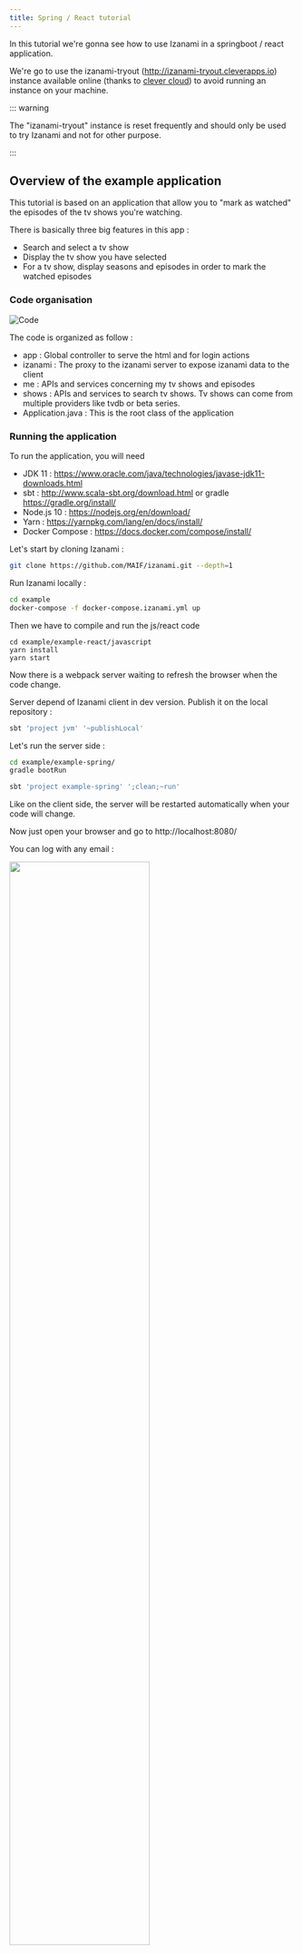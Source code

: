 ```yaml
---
title: Spring / React tutorial
---
```



In this tutorial we're gonna see how to use Izanami in a springboot / react application. 

We're go to use the izanami-tryout (http://izanami-tryout.cleverapps.io) instance available online (thanks to [clever cloud](https://www.clever-cloud.com/)) to avoid running an instance on your machine.

::: warning

The "izanami-tryout" instance is reset frequently and should only be used to try Izanami and not for other purpose.  

:::
  

## Overview of the example application 

This tutorial is based on an application that allow you to "mark as watched" the episodes of the tv shows you're watching. 

There is basically three big features in this app : 

* Search and select a tv show 
* Display the tv show you have selected 
* For a tv show, display seasons and episodes in order to mark the watched episodes


### Code organisation 

 
![Code](/v1/img/tutorial/spring/code_orga.png) 

The code is organized as follow : 

* app : Global controller to serve the html and for login actions
* izanami : The proxy to the izanami server to expose izanami data to the client
* me : APIs and services concerning my tv shows and episodes  
* shows : APIs and services to search tv shows. Tv shows can come from multiple providers like tvdb or beta series. 
* Application.java : This is the root class of the application

### Running the application 

To run the application, you will need 

* JDK 11 : https://www.oracle.com/java/technologies/javase-jdk11-downloads.html
* sbt : http://www.scala-sbt.org/download.html or gradle https://gradle.org/install/
* Node.js 10 : https://nodejs.org/en/download/ 
* Yarn : https://yarnpkg.com/lang/en/docs/install/ 
* Docker Compose : https://docs.docker.com/compose/install/

Let's start by cloning Izanami : 

```bash
git clone https://github.com/MAIF/izanami.git --depth=1
```

Run Izanami locally :

```bash
cd example
docker-compose -f docker-compose.izanami.yml up
```

Then we have to compile and run the js/react code 

```
cd example/example-react/javascript
yarn install 
yarn start 
```

Now there is a webpack server waiting to refresh the browser when the code change. 

Server depend of Izanami client in dev version. Publish it on the local repository :
```bash
sbt 'project jvm' '~publishLocal'
```

Let's run the server side : 

<Tabs>
  <TabItem value="gradle" label="Gradle" default>

```bash
cd example/example-spring/
gradle bootRun 
```

  </TabItem>
  <TabItem value="sbt" label="Sbt">

```bash
sbt 'project example-spring' ';clean;~run'
```

  </TabItem>
</Tabs>


Like on the client side, the server will be restarted automatically when your code will change. 

Now just open your browser and go to http://localhost:8080/

You can log with any email : 

<img src={login} width="70%" /> 

Then search a show  

![Search](/v1/img/tutorial/spring/search.png)

Select it 

![Home](/v1/img/tutorial/spring/home.png)

Go to the episodes to add the watched ones 

![Show](/v1/img/tutorial/spring/ashow.png)

## Step one : Configuring the java client 

To use Izanami, you first need to instantiate a client.

In this example, we're going to use the izanami tryout instance (http://izanami-tryout.cleverapps.io) deployed on [clever cloud](https://www.clever-cloud.com/).

The instance is configured on the `src/main/resources/application.yml` file : 

```yaml
izanami:
  host: "http://izanami-tryout.cleverapps.io"
  client-id: myApiKeyClientId
  client-secret: myApiKeyClientSecret
  backend: SseBackend
```

Go to http://izanami-tryout.cleverapps.io (admin / admin), create APIKey, and replace myApiKeyClientId / myApiKeyClientSecret with yours values. 

And the client is registered as spring bean with the spring izanami starter.  

The client is based on [Akka](https://akka.io/), an `ActorSystem` is provided but you can override it if needed. 


::: warning

Izanami use non blocking call. In order to block call you have to configure a thread pool. This is done by configuring an akka dispatcher.

You can find an example on the `src/main/resources/application.conf` :

```hocon
izanami-example.blocking-io-dispatcher {
  type = Dispatcher
  executor = "thread-pool-executor"
  thread-pool-executor {
    fixed-pool-size = 32
  }
  throughput = 1
}
```

On this example, we configure a thread pool of 32 threads. The reference to this dispatcher should be passed to the client : 

```yaml
izanami:
  host: "http://localhost:9000"
  client-id: xxxx
  client-secret: xxxx
  backend: SseBackend
  dispatcher: izanami-example.blocking-io-dispatcher # <- here 
```

:::


Now we have to create a `FeatureClient` in order to use feature flipping. 

In this example we use two spring profiles 
* `dev`: Use on fallback from config and never call the server. You can use it during development if you don't an available Izanami instance.   
* `prod` : This profile will use a real Izanami server instance.

So for `FeatureClient` we have two configs : 

The `application.yml` file (dev config): 

```yaml
izanami:
  host: http://localhost:9000
  client-id: xxxx
  client-secret: xxxx
  backend: SseBackend
  dispatcher: izanami-example.blocking-io-dispatcher
  feature:
    strategy:
      type: DevStrategy
    fallback: >
      [
        { "id": "mytvshows:season:markaswatched", "enabled": false },
        { "id": "mytvshows:providers:tvdb", "enabled": true },
        { "id": "mytvshows:providers:betaserie", "enabled": false },
        { "id": "mytvshows:providers:omdb", "enabled": false }
      ]
    autocreate: true
```

The `application-prod.yml` file (dev config): 

```yaml
izanami:
  feature:
    strategy:
      type: CacheWithSseStrategy
      polling-interval: 1 minute
      patterns: [mytvshows:*]
```

::: note

It's important to configure a fallback in case the server is not available. 

:::



## Step two : feature flipping to switch the providers  

The application integrate multiple providers in order to search a tvshow. We want to be able to switch the providers for some reason. 

We will first define keys for each providers : 

* `mytvshows:providers:tvdb` : for tvdb 
* `mytvshows:providers:betaserie`: for betaserie
 
As you can see the keys are arborescent. We first have `mytvshows` to categorize the app then `providers` and then the name of the provider. 

This is a recommended pattern because
 
* it will facilitate the keys administration 
* it allows the application to keep track of updates while limiting the amount of datas.   

As seen in the previous chapter, the features are declared as fallback in configuration file. Now let's create this features on the server. 

Go to http://izanami-tryout.cleverapps.io/ and log in with `admin@izanami.io` / `admin123`. 

Click the "features" menu  

![Features](/v1/img/tutorial/spring/features.png)

and click "Add Item" to add your key :

![Features](/v1/img/tutorial/spring/create_feature.png)

Now your keys are created and enabled 

![Features](/v1/img/tutorial/spring/features2.png)

We now have to handle this in our application. The `ShowsApi` class exposes two methods : 

* `search` : to search a show 
* `get` : to get a show, this seasons and episodes

Let's inject, the `FeatureClient`, `TvdbShowsApi` (to dialog with tvdb) and `BetaSerieApi` (to dialog with betaseries) : 

```java
public class ShowsApi implements Shows {

    private final static Logger LOGGER = LoggerFactory.getLogger(ShowsApi.class);

    private final FeatureClient featureClient;

    private final TvdbShowsApi tvdbShowsApi;

    private final BetaSerieApi betaSerieApi;

    @Autowired
    public ShowsApi(FeatureClient featureClient, TvdbShowsApi tvdbShowsApi, BetaSerieApi betaSerieApi) {
        this.featureClient = featureClient;
        this.tvdbShowsApi = tvdbShowsApi;
        this.betaSerieApi = betaSerieApi;        
    }
    // ...
}
``` 

Now we can implement the `search` and `get` methods delegating the work on providers : 

```java
@Override
public List<ShowResume> search(String serie) {
    Features features = this.featureClient.features("mytvshows:providers:*").get();
    if (features.isActive("mytvshows:providers:tvdb")) {
        return tvdbShowsApi.search(serie);
    } else if (features.isActive("mytvshows:providers:betaserie")) {
        return betaSerieApi.search(serie);
    } else {
        return List.empty();
    }
}

@Override
public Option<Show> get(String id) {
    Features features = this.featureClient.features("mytvshows:providers:*").get();
    if (features.isActive("mytvshows:providers:tvdb")) {
        return tvdbShowsApi.get(id);
    } else if (features.isActive("mytvshows:providers:betaserie")) {
        return betaSerieApi.get(id);
    } else {
        return Option.none();
    }
}
``` 

To be aware of what is happening, we had this code on the constructor to log Izanami events : 

```java
@Autowired
public ShowsApi(FeatureClient featureClient, TvdbShowsApi tvdbShowsApi, BetaSerieApi betaSerieApi) {
    this.featureClient = featureClient;
    this.tvdbShowsApi = tvdbShowsApi;
    this.betaSerieApi = betaSerieApi;
    // Here a callback is invoked when there is change on the Izanami server side : 
    featureClient.onEvent("mytvshows:providers:*", event -> {
        Match(event).of(
                Case($(instanceOf(FeatureEvent.FeatureCreated.class)), c -> {
                    LOGGER.info("{} is created with enable = {}", c.feature().id(), c.feature().enabled());
                    return Done.getInstance();
                }),
                Case($(instanceOf(FeatureEvent.FeatureUpdated.class)), c -> {
                    LOGGER.info("{} is updated with enable = {}", c.feature().id(), c.feature().enabled());
                    return Done.getInstance();
                }),
                Case($(instanceOf(FeatureEvent.FeatureDeleted.class)), c -> {
                    LOGGER.info("{} is deleted", c.id());
                    return Done.getInstance();
                })
        );
    });
} 
```

If we search for a show, the provider will be tvdb : 

![Search](/v1/img/tutorial/spring/tvdb_search.png)


Let's disable tvdb on Izanami : 

![Search](/v1/img/tutorial/spring/tvdb_disabled.png)

We can see this on the log thanks to server sent event : 

![Search](/v1/img/tutorial/spring/disabled_log.png)


Now if we refresh the page and search : 

![Search](/v1/img/tutorial/spring/betaserie_search.png)

The provider is betaserie 

## Step three : feature flipping on the client side

On this step we're gonna flip on a button. 
The product team has developed a new feature that was pushed on the master branch but the team don't want to activate it right now.

### Create a proxy

To use feature flipping on the client side we have to use a proxy. 
To call Izanami APIs you need to provide authentication keys and we don't the keys to be exposed on the client side. 

Don't panic, the Izanami client provide a configurable proxy you can easily integrate in you application.    

First let's create the proxy using the configuration : 

```yaml
izanami: 
  # ...
  proxy:
    feature:
      patterns: mytvshows:*    
```

And then expose the features with the `izanami.example.izanami.IzanamiController` :

```java
@RestController
@RequestMapping("/api/izanami")
public class IzanamiProxyController {

    private final Proxy proxy;

    @Autowired
    public IzanamiProxyController(Proxy proxy) {
        this.proxy = proxy;
    }


    @GetMapping()
    public CompletionStage<ResponseEntity<String>> proxy(
            @CookieValue(value = "userId", required = false) String userId) {
        
        //We pass no context and no user id needed for experiments. 
        return proxy.statusAndStringResponse(Option.none(), Option.none())
                .map(resp -> // The resp is a pair (status code, response body)
                        new ResponseEntity<>(resp._2, HttpStatus.valueOf(resp._1))
                ).toCompletableFuture();
    }
}
```

The context is exposed on `GET /api/izanami`

That it! Now let's see what's happening on the client side.  

### Integrate Izanami with React

First install the client lib : 

```bash
yarn add react-izanami
```

And then configure Izanami. We will wrap the application inside the `IzanamiProvider` react component : 

```jsx
import {IzanamiProvider} from 'react-izanami';

// ...

const IzanamiApp = props => (
  <IzanamiProvider fetchFrom="/api/izanami">
    <Router basename="/">
        <Switch>
          <Route path="/login" component={Login}/>
          <PrivateRoute path="/" component={MainApp}/>
        </Switch>
    </Router>
  </IzanamiProvider>
);

export function init(node) {
  ReactDOM.render(<IzanamiApp />, node);
}
```

As you can see, we set the `fetchFrom` props with the proxy API we've exposed just before. 
When the IzanamiProvider will be mounted, the features will be fetched in order to display or not the related components.


The product team has developed the ability to mark an entire season as watched. 
This code is located in the `pages/TvShow.js` file. 

The key `mytvshows:season:markaswatched` will be used : 

```jsx 
import {Feature, Enabled, Disabled} from 'react-izanami';

// ...

<Feature path={"mytvshows:season:markaswatched"}>
  <Enabled>
    {s.allWatched && <button onClick={this.markSeasonWatched(s.number, false)} className="btn btn default pull-right addBtn"><i className="glyphicon glyphicon-ok"/></button>}
    {!s.allWatched && <button  onClick={this.markSeasonWatched(s.number, true)} className="btn btn default pull-right addBtn"> ADD </button>}
  </Enabled>
  <Disabled>
    <div></div>
  </Disabled>
</Feature>  
```

Verify the key `mytvshows:season:markaswatched` is define in the fallback config. 
Then create the feature on the Izanami server instance. Keep the feature deactivated for the moment. 

![Izanami](/v1/img/tutorial/spring/allseasonwatch_feature.png)

If you take a look at the network panel on the developers tools when you load the page, 
you can see that there is a call on `/api/izanami` with the following response : 

```javascript
{
  experiments: {},
  features: {
    mytvshows: {
      providers: {
        tvdb: {
          active: true
        },
        betaserie: {
          active: true
        },
        omdb: {
          active: false
        }
      },
      season: {
        markaswatched: {
          active: false
        }
      }
    }
  },
  configurations: {}
}
``` 
The feature `mytvshows:season:markaswatched` is not enabled. 

![Izanami](/v1/img/tutorial/spring/seasonaswatched_disabled.png)


Go to the Izanami server, activate the feature and reload the page 

![Izanami](/v1/img/tutorial/spring/seasonaswatched_enabled.png)


A last thing, on the server side we need to take care that the feature is also togglable on the endpoint. 
This is done on the `MeController.java`  

```java

@PostMapping(path = "/{serieId}/seasons/{seasonNumber}")
ResponseEntity<Me> markSeason(
        @CookieValue(value = "userId") String userId,
        @PathVariable("serieId") String serieId,
        @PathVariable("seasonNumber") Long seasonNumber,
        @RequestParam("watched") Boolean watched
) {
    return checkSecurityResponse(userId, () ->
            featureClient.featureOrElse("mytvshows:season:markaswatched",
                    () -> ResponseEntity.ok(meService.markSeason(userId, serieId, seasonNumber, watched)),
                    () -> ResponseEntity.badRequest().<Me>body(null)
            ).get()
    );
}

```

## Step four : A/B testing

Congrats! You've almost reached the end of this tutorial. The last step is to measure the best of two button using A/B testing.

In this section, we will provide two variants of the same button : variant A and variant B and see which the better. 


To do that we have to 

* Define a fallback for our experiment  
* Create the ExperimentsClient on the server side
* Add new routes to the proxy
* Define the button on the client side. 

### The spring plumbing

Like for the features, let's define the `ExperimentsClient` using the spring config: 

For the dev 

```yaml
izanami: 
  # ...
  experiment:
    fallback: >
      [
        {
          "id": "mytvshows:gotoepisodes:button",
          "name": "Test button",
          "description": "Test button",
          "enabled": true,
          "variant": {
            "id": "A",
            "name": "Variant A",
            "description": "Variant A"
          }
        }
      ]
    strategy:
      type: DevStrategy
```
For the prod 

```yaml
izanami: 
  # ...
  experiment:
    strategy:
      type: FetchStrategy
```

Here we define an experiment with the default variant (A). 


The proxy config should be changed too in order to add the experiments client : 

```yaml
izanami:
  # ...
  proxy:
    feature:
      patterns: mytvshows:*
    experiment:
      patterns: mytvshows:*
```

In the previous chapter the proxy controller was 

```java
@GetMapping()
public CompletionStage<ResponseEntity<String>> proxy(
        @CookieValue(value = "userId", required = false) String userId) {
         
    return proxy.statusAndStringResponse(Option.none(), Option.none())
            .map(resp -> // The resp is a pair (status code, response body)
                    new ResponseEntity<>(resp._2, HttpStatus.valueOf(resp._1))
            ).toCompletableFuture();
}
```

Now we need to pass something to Izanami to identify the current user/session in order to get the right variant (A or B).
We will use the userId cookie used by the app to identify the current user :  

```java
@GetMapping()
public CompletionStage<ResponseEntity<String>> proxy(
        @CookieValue(value = "userId", required = false) String userId) {
    
    //The user id needed for experiments 
    return proxy.statusAndStringResponse(Option.none(), Option.of(userId))
            .map(resp -> // The resp is a pair (status code, response body)
                    new ResponseEntity<>(resp._2, HttpStatus.valueOf(resp._1))
            ).toCompletableFuture();
}
```

Now if we hit the `GET /api/izanami` API in the browser, the response will be 

```javascript
{
  experiments: {
    mytvshows: {
      gotoepisodes: {
        button: {
          variant: "A"
        }
      }
    }
  },
  features: {
    mytvshows: {
      providers: {
        tvdb: {
          active: false
        },
        betaserie: {
          active: true
        },
        omdb: {
          active: false
        }
      },
      season: {
        markaswatched: {
          active: false
        }
      }
    }
  },
  configurations: {}
}
```

For the moment the variant come from the callback because we haven't already define the experiment in Izanami. 

### Add routes to the proxy 

Now, the spring beans are created, we can enrich the proxy controller to expose more routes: 

```java
@PostMapping("/experiments/displayed")
public CompletionStage<ResponseEntity<String>> markDisplayed(
        @RequestParam(value = "experiment") String id,
        @CookieValue(value = "userId") String userId) {

    return proxy.markVariantDisplayedStringResponse(id, userId)
            .map(resp ->
                    new ResponseEntity<>(resp._2, HttpStatus.valueOf(resp._1))
            ).toCompletableFuture();
}

@PostMapping("/experiments/won")
public CompletionStage<ResponseEntity<String>> markWon(
        @RequestParam(value = "experiment") String id,
        @CookieValue(value = "userId", required = false) String userId) {

    return proxy.markVariantWonStringResponse(id, userId)
            .map(resp ->
                    new ResponseEntity<>(resp._2, HttpStatus.valueOf(resp._1))
            ).toCompletableFuture();

}
```

To measure which of the two variants is the more appreciated, we need to push events to the Izanami server. 
This is why we expose this two routes : 

* `/api/izanami/experiments/displayed` will create an event when a button is displayed 
* `/api/izanami/experiments/won` will create an event when a button is clicked 

The set up on server side is done, let's work on the client side. 

### The A/B testing with react

The tested button is the link to access the episodes for a show :  

![Izanami](/v1/img/tutorial/spring/abtesting_button.png)

The client side is on the `pages/MyTvshows.js` file. 

First let's import some component : 

```jsx 
import {Experiment, Variant} from 'react-izanami';
``` 

And then the code for the button : 

```jsx
<Experiment path={"mytvshows:gotoepisodes:button"} notifyDisplay="/api/izanami/experiments/displayed" >
    <Variant id={"A"}>
      <Link to={`/tvshow/${id}`} onClick={this.markAsWon} className="btn pull-right" alt="consulter"><i className="fas fa-eye"></i></Link>
    </Variant>
    <Variant id={"B"}>
      <Link to={`/tvshow/${id}`} onClick={this.markAsWon} className="btn pull-right" alt="consulter"><i className="glyphicon glyphicon-chevron-right"></i></Link>
    </Variant>
</Experiment>
```

We have to set the following props on the `Experiment` component : 

* `path`: The key of the experiment 
* `/api/izanami/experiments/displayed`: The api to call when the component is displayed 

And for the `Variant` the props `id` with the id of the variant. 

It remains a thing to do. We need to tell Izanami when a variant won. In our case the button won if we click on it. 
To do this we set the `onClick` props to call the server when a click is done. 

The `markAsWon` method : 

```jsx
markAsWon = () => {
    Service.notifyWon("mytvshows:gotoepisodes:button");
};
```

The `notifyWon` method :

```jsx
export function notifyWon(key) {
  return fetch(`/api/izanami/experiments/won?experiment=${key}`, {
    method: 'POST',
    credentials: 'include',
    headers: {
      'Accept': 'application/json',
      'Content-Type': 'application/json'
    }
  });
}
```

That it !!! 

Let's create the experiment on the Izanami server 

![Izanami](/v1/img/tutorial/spring/ab_creation.png)

Ok the experiment is created

![Izanami](/v1/img/tutorial/spring/ab_list.png)


If I go the app using the user `floki@gmail.com`, I got the variant A 

![Izanami](/v1/img/tutorial/spring/ab_adisplayed.png)

And with the user `ragnar.lodbrock@gmail.com`, I got the variant B
  
![Izanami](/v1/img/tutorial/spring/ab_bdisplayed.png)


After clicking multiple times on the buttons, the results are 

![Izanami](/v1/img/tutorial/spring/ab_results.png) 


Congrats !!! You have win your first belt.  


## Spring config

Izanami can be used as a spring config server. 

In this application, a spring config server is configured in the `src/main/resources/bootstrap.yml` file.
The uri is pointing to `http://localhost:9000/api/config-server/raw/mytvshow`. 

This mean that you can define the following configurations in Izanami : 

*  `mytvshow:${applicatioName}:${profileName}:spring-config` 
*  `mytvshow:spring-profiles:${profileName}:spring-config` 
*  `mytvshow:spring-globals:spring-config`  

In this application the title is configured with a property like this : 

```java

    @Value("${config.title:Default title}")
    private String title;
```

So if you set this config in Izanami, the title could be pull from Izanami with spring config: 

* `mytvshow:application:default:spring-config`: `{"config.title": "Izanami title"}`

